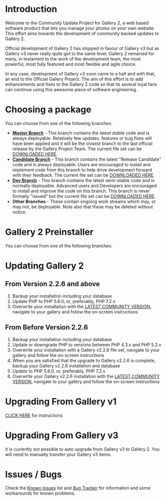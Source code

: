 = Introduction =

Welcome to the Community Update Project for Gallery 2, a web based software product that lets you manage your photos on your own website.
This effort aims towards the development of community backed updates to Gallery 2.

Official development of Gallery 2 has stopped in favour of Gallery v3 but as Gallery v3 never really quite got to the same level,
Gallery 2 remained for many, in testament to the work of the development team, the most powerful, most fully featured and most flexible and agile choice.

In any case, development of Gallery v3 soon came to a halt and with that, an end to the Official Gallery Project.
The aim of this effort is to add enhancements and fixes to the Gallery 2 code so that its several loyal fans can continue using this awesome piece of software engineering.

= Choosing a package =

You can choose from one of the following branches:

* '''[https://github.com/dakanji/G2Project-main/tree/master Master Branch]''' - This branch contains the latest stable code and is always deployable. Relatively few updates, features or bug fixes will have been applied and it will be the closest branch to the last official release by the Gallery Project Team. The current file set can be [https://github.com/dakanji/G2Project-main/releases DOWNLOADED HERE].
* '''[https://github.com/dakanji/G2Project-main/tree/candidate Candidate Branch]''' - This branch contains the latest "Release Candidate" code and is always deployable. Users are encouraged to install and implement code from this branch to help drive development forward with their feedback. The current file set can be [https://github.com/dakanji/G2Project-main/zipball/candidate DOWNLOADED HERE].
* '''[https://github.com/dakanji/G2Project-main/tree/dev Dev Branch]''' - This branch contains the latest semi-stable code and is normally deployable. Advanced users and Developers are encouraged to install and improve the code on this branch. This branch is never formally "issued" but the current file set can be [https://github.com/dakanji/G2Project-main/zipball/dev DOWNLOADED HERE].
* '''Other Branches''' - These contain ongoing work streams which may, or may not, be deployable. Note also that these may be deleted without notice.

= Gallery 2 Preinstaller =

You can choose from one of the following branches:

= Updating Gallery 2 =

== From Version 2.2.6 and above ==

# Backup your installation including your database
# Update PHP to PHP 5.6.0, or, preferably, PHP 7.2.x
# Overwrite your installation with the [https://github.com/dakanji/G2Project-main/releases LATEST COMMUNITY VERSION], navigate to your gallery and follow the on-screen instructions

== From Before Version 2.2.6 ==
# Backup your installation including your database
# Update or downgrade PHP to versions between PHP 4.3.x and PHP 5.2.x
# Overwrite your installation with a Gallery v2.2.6 file set, navigate to your gallery and follow the on-screen instructions
# When you are satisfied that the upgrade to Gallery v2.2.6 is complete, backup your Gallery v2.2.6 installation and database
# Update to PHP 5.6.0, or, preferably, PHP 7.2.x
# Overwrite your Gallery v2.2.6 installation with the [https://github.com/dakanji/G2Project-main/releases LATEST COMMUNITY VERSION], navigate to your gallery and follow the on-screen instructions

= Upgrading From Gallery v1 =
[http://codex.galleryproject.org/Gallery2:migration CLICK HERE] for instructions

= Upgrading From Gallery v3 =

It is currently not possible to auto upgrade from Gallery v3 to Gallery 2.
You will need to manually transfer your Gallery v3 items.


= Issues / Bugs =

Check the [http://codex.gallery2.org/Gallery2:Known_Issues Known Issues] list and [https://github.com/dakanji/G2Project-main/issues Bug Tracker] for information and some workarounds for known problems.

